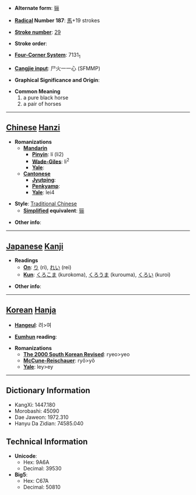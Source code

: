 * '''Alternate form''': [[骊]]

* '''[[Wiktionary:Chinese radical index| Radical]] Number 187''': [[Wiktionary:Chinese radical index 馬|馬]]+19 strokes

* '''[[Wiktionary:Chinese total strokes index|Stroke number]]''': [[Wiktionary:Chinese total strokes index 29|29]]

* '''Stroke order''': 

* '''[[Wiktionary:Chinese four corner index|Four-Corner System]]''': 7131<sub>1</sub>

* '''[[Wiktionary:Chinese Cangjie index|Cangjie input]]''': 尸火一一心 (SFMMP)

* '''Graphical Significance and Origin''': 

* '''Common Meaning'''
*#a pure black horse
*# a pair of horses


----

== [[Chinese]] [[Hanzi]] ==

* '''Romanizations'''
** '''[[Mandarin]]'''
*** '''[[Pinyin]]''': lí (li2)
*** '''[[Wade-Giles]]''': li<sup>2</sup>
*** '''[[Yale]]''': 
** '''[[Cantonese]]'''
*** '''[[Jyutping]]''':
*** '''[[Penkyamp]]''': 
*** '''[[Yale]]''': lei4

* '''Style''': [[Traditional Chinese]] 
** '''[[Simplified Chinese|Simplified]] equivalent''': [[骊]]

* '''Other info''': 

----

== [[Japanese]] [[Kanji]] ==

* '''Readings'''
** '''[[On]]''': [[り]] (ri), [[れい]] (rei)
** '''[[Kun]]''': [[くろこま]] (kurokoma), [[くろうま]] (kurouma), [[くろい]] (kuroi)

* '''Other info''':  

----

== [[Korean]] [[Hanja]] ==

* '''[[Hangeul]]''': 려>여

* '''[[Eumhun]] reading''': 

* '''Romanizations'''
** '''[[The 2000 South Korean Revised Romanization|The 2000 South Korean Revised]]''': ryeo>yeo
** '''[[McCune-Reischauer]]''': ryŏ>yŏ
** '''[[Yale]]''': ley>ey

----

== Dictionary Information ==

* KangXi: 1447.180
* Morobashi: 45090
* Dae Jaweon: 1972.310
* Hanyu Da Zidian: 74585.040

== Technical Information ==

* '''Unicode''':
** Hex: 9A6A
** Decimal: 39530
* '''Big5''':
** Hex: C67A
** Decimal: 50810